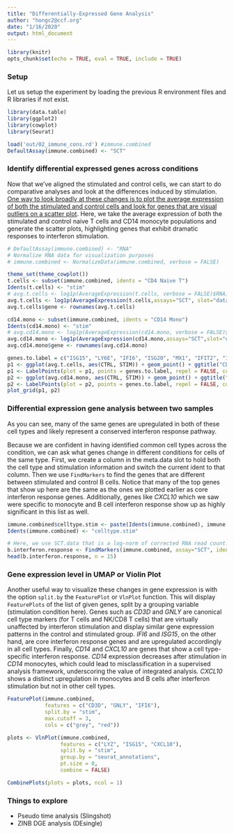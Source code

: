 ```yaml
---
title: "Differentially-Expressed Gene Analysis"
author: "hongc2@ccf.org"
date: "1/16/2020"
output: html_document
---
```


```r
library(knitr)
opts_chunk$set(echo = TRUE, eval = TRUE, include = TRUE)
```

### Setup
Let us setup the experiment by loading the previous R environment files and R libraries if not exist.
```r
library(data.table)
library(ggplot2)
library(cowplot)
library(Seurat)

load('out/02_immune_cons.rd') #immune.combined
DefaultAssay(immune.combined) <- "SCT"
```

### Identify differential expressed genes across conditions
Now that we've aligned the stimulated and control cells, we can start to do comparative analyses and look at the differences induced by stimulation. <u>One way to look broadly at these changes is to plot the average expression of both the stimulated and control cells and look for genes that are visual outliers on a scatter plot</u>. Here, we take the average expression of both the stimulated and control naive T cells and CD14 monocyte populations and generate the scatter plots, highlighting genes that exhibit dramatic responses to interferon stimulation.

```r

# DefaultAssay(immune.combined) <- "RNA"
# Normalize RNA data for visualization purposes
# immune.combined <- NormalizeData(immune.combined, verbose = FALSE)

theme_set(theme_cowplot())
t.cells <- subset(immune.combined, idents = "CD4 Naive T")
Idents(t.cells) <- "stim"
# avg.t.cells <- log1p(AverageExpression(t.cells, verbose = FALSE)$RNA)
avg.t.cells <- log1p(AverageExpression(t.cells,assays="SCT", slot="data", verbose = FALSE)$SCT)
avg.t.cells$gene <- rownames(avg.t.cells)

cd14.mono <- subset(immune.combined, idents = "CD14 Mono")
Idents(cd14.mono) <- "stim"
# avg.cd14.mono <- log1p(AverageExpression(cd14.mono, verbose = FALSE)$RNA)
avg.cd14.mono <- log1p(AverageExpression(cd14.mono,assays="SCT",slot="data", verbose = FALSE)$SCT)
avg.cd14.mono$gene <- rownames(avg.cd14.mono)

genes.to.label = c("ISG15", "LY6E", "IFI6", "ISG20", "MX1", "IFIT2", "IFIT1", "CXCL10", "CCL8")
p1 <- ggplot(avg.t.cells, aes(CTRL, STIM)) + geom_point() + ggtitle("CD4 Naive T Cells")
p1 <- LabelPoints(plot = p1, points = genes.to.label, repel = FALSE, colour="red")
p2 <- ggplot(avg.cd14.mono, aes(CTRL, STIM)) + geom_point() + ggtitle("CD14 Monocytes")
p2 <- LabelPoints(plot = p2, points = genes.to.label, repel = FALSE, colour="red")
plot_grid(p1, p2)
```

### Differential expression gene analysis between two samples
As you can see, many of the same genes are upregulated in both of these cell types and likely represent a conserved interferon response pathway.

Because we are confident in having identified common cell types across the condition, we can ask what genes change in different conditions for cells of the same type. First, we create a column in the meta.data slot to hold both the cell type and stimulation information and switch the current ident to that column. Then we use `FindMarkers` to find the genes that are different between stimulated and control B cells. Notice that many of the top genes that show up here are the same as the ones we plotted earlier as core interferon response genes. Additionally, genes like *CXCL10* which we saw were specific to monocyte and B cell interferon response show up as highly significant in this list as well.

```r
immune.combined$celltype.stim <- paste(Idents(immune.combined), immune.combined$stim, sep = "_")
Idents(immune.combined) <- "celltype.stim"

# Here, we use SCT.data that is a log-norm of corrected RNA read count. Each of sample is normalized separately in the SCTransform. If you want more rigorous DGE analysis, you can use RNA.count and ZINB (zero-inflation negative binomial) as a test model.
b.interferon.response <- FindMarkers(immune.combined, assay="SCT", ident.1 = "B_STIM", ident.2 = "B_CTRL", verbose = FALSE)
head(b.interferon.response, n = 15)
```

### Gene expression level in UMAP or Violin Plot
Another useful way to visualize these changes in gene expression is with the option `split.by` the `FeaturePlot` or `VlnPlot` function. This will display `FeaturePlots` of the list of given genes, split by a grouping variable (stimulation condition here). Genes such as *CD3D* and *GNLY* are canonical cell type markers (for T cells and NK/CD8 T cells) that are virtually unaffected by interferon stimulation and display similar gene expression patterns in the control and stimulated group. *IFI6* and *ISG15*, on the other hand, are core interferon response genes and are upregulated accordingly in all cell types. Finally, *CD14* and *CXCL10* are genes that show a cell type-specific interferon response. *CD14* expression decreases after stimulation in *CD14* monocytes, which could lead to misclassification in a supervised analysis framework, underscoring the value of integrated analysis. *CXCL10* shows a distinct upregulation in monocytes and B cells after interferon stimulation but not in other cell types.

```r
FeaturePlot(immune.combined, 
            features = c("CD3D", "GNLY", "IFI6"), 
            split.by = "stim", 
            max.cutoff = 3, 
            cols = c("grey", "red"))
```

```r
plots <- VlnPlot(immune.combined, 
                 features = c("LYZ", "ISG15", "CXCL10"), 
                 split.by = "stim", 
                 group.by = "seurat_annotations", 
                 pt.size = 0, 
                 combine = FALSE)

CombinePlots(plots = plots, ncol = 1)
```

### Things to explore
- Pseudo time analysis (Slingshot)
- ZINB DGE analysis (DEsingle)
